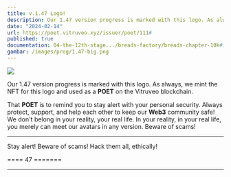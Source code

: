 ```yaml
---
title: v.1.47 Logo!
description: Our 1.47 version progress is marked with this logo. As always, we minted the NFT for this logo and used it as a POET on the Vitruveo blockchain.
date: "2024-02-14"
url: https://poet.vitruveo.xyz/issuer/poet/111#
published: true
documentation: 04-the-12th-stage.../breads-factory/breads-chapter-10k#id-09955.-prof.-notas-poet-minted-out
gambar: /images/prog/1.47-big.png
---
```


[![](/images/prog/1.47-big.png)](/images/prog/1.47-big.png)

Our 1.47 version progress is marked with this logo. As always, we mint the NFT for this logo and used as a **POET** on the Vitruveo blockchain.

That **POET** is to remind you to stay alert with your personal security. Always protect, support, and help each other to keep our **Web3** community safe! We don't belong in your reality, your real life. In your reality, in your real life, you merely can meet our avatars in any version. Beware of scams!

---

Stay alert! Beware of scams! Hack them all, ethically!

==== 47 =======

---